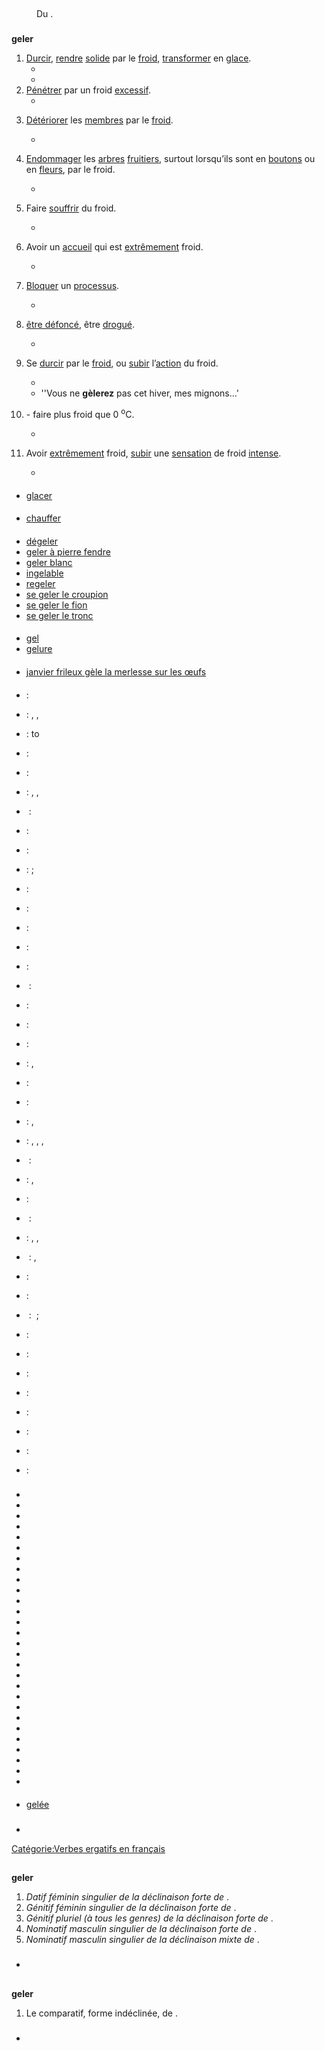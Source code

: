 == {{langue|fr}} ==
=== {{S|étymologie}} ===
: Du {{étyl|la|fr|mot=gelare}}.

=== {{S|verbe|fr}} ===
'''geler''' {{pron|ʒə.le|fr}} {{t|fr}} {{conj|grp=1|fr}}
# [[durcir|Durcir]], [[rendre]] [[solide]] par le [[froid]], [[transformer]] en [[glace]].
#* {{exemple|Moi, je porte en mon sein joyeux un beau jardin tout parfumé que l’été ne peut brûler, que l’automne ne peut flétrir, que l’hiver ne peut '''geler'''.|lang=fr|source={{w|Marguerite Burnat-Provins}}, ''{{WS|Le Livre pour toi}}'', [https://fr.wikisource.org/wiki/Le_Livre_pour_toi/Je_me_suis_couch%C3%A9_dans_un_pr%C3%A9_jauni LIV. « Tu descends dans le sommeil »], E. Sansot et Cie, 1907, page 111}}
#* {{exemple | lang=fr | Le froid '''a gelé''' l’eau du bassin. Il fait un si grand froid que l’huile se '''gèle''' dans la bouteille.}}
# [[pénétrer|Pénétrer]] par un froid [[excessif]].
#* {{exemple | lang=fr | Le froid lui '''gela''' les doigts, le bout des oreilles.}}
# {{lexique|médecine|fr}} [[détériorer|Détériorer]] les [[membres]] par le [[froid]].
#* {{exemple | lang=fr | Il '''a eu''' les pieds et les mains '''gelées'''.}}
# {{spécialement|fr}} {{lexique|agriculture|fr}} [[endommager|Endommager]] les [[arbre]]s [[fruitier]]s, surtout lorsqu’ils sont en [[bouton]]s ou en [[fleur]]s, par le froid.
#* {{exemple | lang=fr | Le froid '''a gelé''' mes vignes. Tous les poiriers '''ont été gelés'''.}}
# {{par hyperbole|fr}} Faire [[souffrir]] du froid.
#* {{exemple | lang=fr | L’air qui vient par cette porte nous '''gèle'''. Vous avez les mains si froides que vous me '''gelez'''.}}
# {{figuré|fr}} {{familier|fr}} Avoir un [[accueil]] qui est [[extrêmement]] froid.
#* {{exemple | lang=fr | Cet homme '''gèle''' ceux qui l’abordent.}}
# {{figuré|fr}} [[bloquer|Bloquer]] un [[processus]].
#* {{exemple | lang=fr
 | Il soutient les efforts d’Antonio Guterres, le secrétaire général de l’ONU, pour '''geler''' les combats autour de la centrale nucléaire ukrainienne de Zaporijia.
 | source=journal ''Sud-Ouest'', édition ''Charente-Maritime / Charente'', 20 août 2022, page 4}}
# {{Québec|fr}} {{familier|fr}} [[être défoncé]], être [[drogué]].
#* {{exemple | lang=fr | Il a tant fumé de cannabis qu'il est totalement '''gelé'''.}}
# {{intransitif|fr}} Se [[durcir]] par le [[froid]], ou [[subir]] l’[[action]] du froid.
#* {{exemple | lang=fr
 | Un rude hiver s’est abattu sur la campagne bourguignonne : les quelques arpents de vigne qui font vivre la famille '''ont gelé'''.
 | source=Rosa Moussaoui, ''Zéphyrin Camélinat (1840-1932) Un long chemin, de la commune au communisme'', dans {{w|L'Humanité}}, 7 septembre 2011}}
#* ''Vous ne '''gèlerez''' pas cet hiver, mes mignons…' {{source|Françoise Bourdin, ''Dans les pas d’Ariane'', Belfond, 2011, chapitre 5}}
# {{impersonnel|fr}} - faire plus froid que 0 <sup>o</sup>C.
#* {{exemple | lang=fr
 | J’ai grimpé avec le pilote à mon poste dans les barres de perroquet ; il '''gelait''' et nous remontions vers le Nord, les voiles serrées, contre un vent coupant et froid.
 | source={{w|Jean-Baptiste Charcot}}, ''Dans la mer du Groenland'', 1928}}
# {{intransitif|fr}} {{par hyperbole|fr}} {{courant|fr}} Avoir [[extrêmement]] froid, [[subir]] une [[sensation]] de froid [[intense]].
#* {{exemple | lang=fr | Cette chambre est si froide qu’on y '''gèle'''.}}

==== {{S|synonymes}} ====
* [[glacer]]

==== {{S|antonymes}} ====
* [[chauffer]]

==== {{S|dérivés}} ====
* [[dégeler]]
* [[geler à pierre fendre]]
* [[geler blanc]]
* [[ingelable]]
* [[regeler]]
* [[se geler le croupion]]
* [[se geler le fion]]
* [[se geler le tronc]]

==== {{S|apparentés}} ====
* [[gel]]
* [[gelure]]

==== {{S|phrases}} ====
* [[janvier frileux gèle la merlesse sur les œufs]]

==== {{S|traductions}} ====
{{trad-début|Durcir, rendre solide par le froid, transformer en glace. ''(Sens général).''}}
* {{T|af}} : {{trad-|af|vries}}
* {{T|de}} : {{trad+|de|frieren}}, {{trad+|de|einfrieren}}, {{trad+|de|eisen}}
* {{T|en}} : to {{trad+|en|freeze}}
* {{T|ang}} : {{trad-|ang|freosan}}
* {{T|az}} : {{trad-|az|dondurmaq}}
* {{T|eu}} : {{trad-|eu|hormatu}}, {{trad-|eu|izoztu}}, {{trad-|eu|leitu}}
* {{T|be}} : {{trad-|be|марозіць|R=marozits’}}
* {{T|ht}} : {{trad|ht|fè glas}}
* {{T|da}} : {{trad+|da|fryse}}
* {{T|es}} : {{trad+|es|congelar}} ; {{trad+|es|helar}}
* {{T|eo}} : {{trad-|eo|frosti}}
* {{T|fo}} : {{trad+|fo|frysta}}
* {{T|fi}} : {{trad+|fi|pakastaa}}
* {{T|fy}} : {{trad-|fy|frieze}}
* {{T|gallo}} : {{trad|gallo|guerouer}}
* {{T|el}} : {{trad+|el|παγώνω|R=pagóno}}
* {{T|io}} : {{trad+|io|frostar}}
* {{T|it}} : {{trad+|it|congelare}}
* {{T|avk}} : {{trad|avk|oprar}}
* {{T|lep}} : {{trad|lep|ᰀᰤᰦᰵ}}, {{trad|lep|ᰂᰬᰭ}}
* {{T|nl}} : {{trad+|nl|bevriezen}}
* {{T|normand}} : {{trad|normand|gelaer}}
* {{T|oc}} : {{trad+|oc|gelar}}, {{trad+|oc|torrar}}
* {{T|pcd}} : {{trad|pcd|frimer}}, {{trad|pcd|injéler}}, {{trad|pcd|jéler}}, {{trad|pcd|jler}}
* {{T|pl}} : {{trad+|pl|mrozić}}
* {{T|pt}} : {{trad+|pt|gelar}}, {{trad+|pt|congelar}}
* {{T|ro}} : {{trad+|ro|îngheța}}
* {{T|ru}} : {{trad+|ru|морозить|R=morozit’}}
* {{T|se}} : {{trad|se|buolaštit}}, {{trad|se|galmmihit}}, {{trad|se|galbmot}}
* {{T|sr}} : {{trad+|sr|заледити}}, {{trad+|sr|смрзнути}}
* {{T|solrésol}} : {{trad|solrésol|lasolsol}}
* {{T|sv}} : {{trad+|sv|frysa}}
* {{T|uk}} : {{trad-|uk|заморожувати|R=zamorojouvaty}} ; {{trad-|uk|заморожуватися|R=zamorojouvatisia}}
{{trad-fin}}

{{trad-début|Se durcir par le froid, ou subir l’action du froid.}}
* {{T|az}} : {{trad+|az|donmaq}}
* {{T|avk}} : {{trad|avk|tapé}}
* {{T|se}} : {{trad|se|jiekŋut}}
* {{T|solrésol}} : {{trad|solrésol|lasolsol}}
{{trad-fin}}

{{trad-début|Faire plus froid que zéro Celsius}}
* {{T|de}} : {{trad+|de|durchfrieren}}
* {{T|avk}} : {{trad|avk|tapar}}
* {{T|nl}} : {{trad+|nl|vriezen}}
* {{T|solrésol}} : {{trad|solrésol|lasolsol}}
{{trad-fin}}

=== {{S|prononciation}} ===
* {{pron|ʒə.le|fr}}
* {{écouter|lang=fr|{{Québec|nocat=1}} {{populaire|nocat=1}}|ʒle}}
* {{écouter|lang=fr|France <!-- précisez svp la ville ou la région -->|ʒə.le|audio=Fr-geler.ogg}}
* {{écouter|lang=fr|France|audio=LL-Q150 (fra)-Roll-Morton-geler.wav}}
* {{écouter|lang=fr|France (Massy)|audio=LL-Q150 (fra)-X-Javier-geler.wav}}
* {{écouter|lang=fr|Suisse (Genève)|audio=LL-Q150 (fra)-Nattes à chat-geler.wav}}
* {{écouter|lang=fr|France (Toulouse)|audio=LL-Q150 (fra)-Lepticed7-geler.wav}}
* {{écouter|lang=fr|France (Grenoble)|audio=LL-Q150 (fra)-GAllegre-geler.wav}}
* {{écouter|lang=fr|France (Lyon)|audio=LL-Q150 (fra)-Ltrlg-geler.wav}}
* {{écouter|lang=fr|France (Vosges)|audio=LL-Q150 (fra)-Poslovitch-geler.wav}}
* {{écouter|lang=fr|France (Lyon)||audio=LL-Q150 (fra)-WikiLucas00-geler.wav}}
* {{écouter|lang=fr|France (Paris)||audio=LL-Q150 (fra)-Ash Crow-geler.wav}}
* {{écouter|lang=fr|France (Vosges)||audio=LL-Q150 (fra)-LoquaxFR-geler.wav}}
* {{écouter|lang=fr|||audio=LL-Q150 (fra)-Madehub-geler.wav}}
* {{écouter|lang=fr|France (Hérault)||audio=LL-Q150 (fra)-T. Le Berre-geler.wav}}
* {{écouter|lang=fr|Suisse (Lausanne)||audio=LL-Q150 (fra)-Eihel-geler.wav}}
* {{écouter|lang=fr|||audio=LL-Q150 (fra)-Kaderousse-geler.wav}}
* {{écouter|lang=fr|France (Metz)||audio=LL-Q150 (fra)-val (Eavq)-geler.wav}}
* {{écouter|lang=fr|Canada (Shawinigan)||audio=LL-Q150 (fra)-DenisdeShawi-geler.wav}}
* {{écouter|lang=fr|France (Cesseras)||audio=LL-Q150 (fra)-Guilhelma-geler.wav}}
* {{écouter|lang=fr|France||audio=LL-Q150 (fra)-Mecanautes-geler.wav}}
* {{écouter|lang=fr|||audio=LL-Q150 (fra)-Fabe56-geler.wav}}
* {{écouter|Mulhouse (France)||lang=fr|audio=LL-Q150 (fra)-Mathieu Kappler-geler.wav}}
* {{écouter|||lang=fr|audio=LL-Q150 (fra)-Sagnamadr-geler.wav}}
* {{écouter|Quimper (France)||lang=fr|audio=LL-Q150 (fra)-Llegoff29-geler.wav}}
* {{écouter|Grenoble (France)||lang=fr|audio=LL-Q150 (fra)-Opsylac-geler.wav}}
* {{écouter|canton du Valais (Suisse)||lang=fr|audio=LL-Q150 (fra)-LuneMarine (DSwissK)-geler.wav}}
* {{écouter|Somain (France)||lang=fr|audio=LL-Q150 (fra)-Jérémy-Günther-Heinz Jähnick-geler.wav}}

==== {{S|homophones|fr}} ====
* [[gelée]]

=== {{S|anagrammes}} ===
{{voir anagrammes|fr}}

=== {{S|références}} ===
* {{R:DAF8}}

[[Catégorie:Verbes ergatifs en français]]

== {{langue|de}} ==
=== {{S|adjectif|de|flexion}} ===
'''geler''' {{pron|ˈɡeːlɐ|de}}
# ''Datif féminin singulier de la déclinaison forte de'' {{lien|gel|de}}.
# ''Génitif féminin singulier de la déclinaison forte de'' {{lien|gel|de}}.
# ''Génitif pluriel (à tous les genres) de la déclinaison forte de'' {{lien|gel|de}}.
# ''Nominatif masculin singulier de la déclinaison forte de'' {{lien|gel|de}}.
# ''Nominatif masculin singulier de la déclinaison mixte de'' {{lien|gel|de}}.

=== {{S|prononciation}} ===
* {{écouter|Berlin|ˈɡeːlɐ|lang=de|audio=De-geler.ogg}}

== {{langue|nl}} ==
=== {{S|adjectif|nl|flexion}} ===
{{nl-adj|on.s=geel|on.v=geler|on.o=geelst|v.s=gele|v.v=gelere|v.o=geelste|pt.s=geels|pt.v=gelers}}
'''geler''' {{pron||nl}}
# Le comparatif, forme indéclinée, de {{lien|geel|nl}}.

=== {{S|prononciation}} ===
* {{écouter|lang=nl|audio=nl-geler.ogg}}
